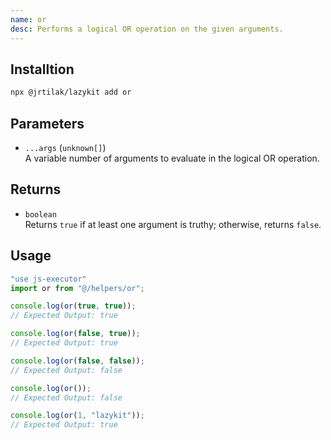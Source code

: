 ```yaml
---
name: or
desc: Performs a logical OR operation on the given arguments.
---
```


<CodePreview methodName="or"/>

## Installtion

```bash
npx @jrtilak/lazykit add or
```

## Parameters

- `...args` (`unknown[]`)  
  A variable number of arguments to evaluate in the logical OR operation.

## Returns

- `boolean`  
  Returns `true` if at least one argument is truthy; otherwise, returns `false`.


## Usage
```javascript
"use js-executor"
import or from "@/helpers/or";

console.log(or(true, true));
// Expected Output: true

console.log(or(false, true));
// Expected Output: true

console.log(or(false, false));
// Expected Output: false

console.log(or());
// Expected Output: false

console.log(or(1, "lazykit"));
// Expected Output: true

```